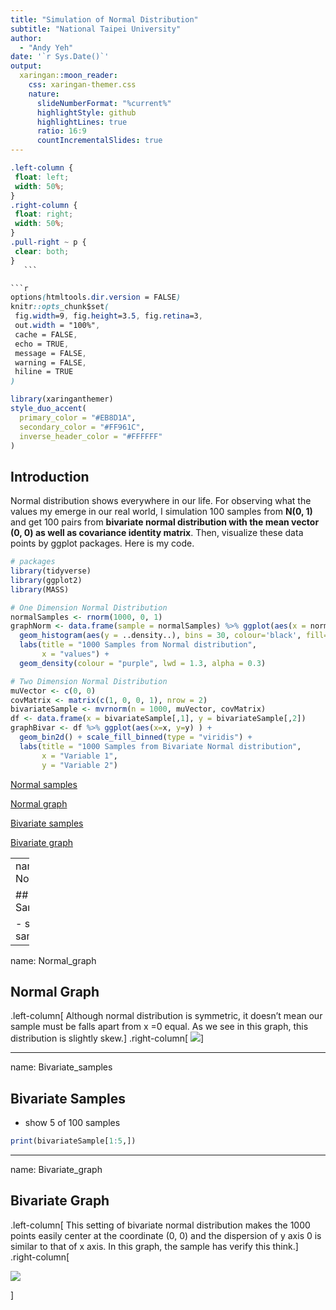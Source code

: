 ```yaml
---
title: "Simulation of Normal Distribution"
subtitle: "National Taipei University"  
author: 
  - "Andy Yeh"
date: '`r Sys.Date()`'
output:
  xaringan::moon_reader:
    css: xaringan-themer.css
    nature:
      slideNumberFormat: "%current%"
      highlightStyle: github
      highlightLines: true
      ratio: 16:9
      countIncrementalSlides: true
---
```

 ```css
.left-column {
  float: left;
  width: 50%;
}
.right-column {
  float: right;
  width: 50%;
}
.pull-right ~ p {
  clear: both;
}
    ```

```r
options(htmltools.dir.version = FALSE)
knitr::opts_chunk$set(
  fig.width=9, fig.height=3.5, fig.retina=3,
  out.width = "100%",
  cache = FALSE,
  echo = TRUE,
  message = FALSE, 
  warning = FALSE,
  hiline = TRUE
)
```

```r
library(xaringanthemer)
style_duo_accent(
  primary_color = "#EB8D1A",
  secondary_color = "#FF961C",
  inverse_header_color = "#FFFFFF"
)
```

## Introduction

Normal distribution shows everywhere in our life. For observing what the values my emerge in our real world, I simulation 100 samples from **N(0, 1)** and get 100 pairs from **bivariate normal distribution with the mean vector (0, 0) as well as covariance identity matrix**. Then, visualize these data points by ggplot packages. Here is my code.
```r
# packages
library(tidyverse)
library(ggplot2)
library(MASS)

# One Dimension Normal Distribution
normalSamples <- rnorm(1000, 0, 1)
graphNorm <- data.frame(sample = normalSamples) %>% ggplot(aes(x = normalSamples)) +
  geom_histogram(aes(y = ..density..), bins = 30, colour='black', fill='gray', alpha = 0.7)+
  labs(title = "1000 Samples from Normal distribution",
       x = "values") + 
  geom_density(colour = "purple", lwd = 1.3, alpha = 0.3)

# Two Dimension Normal Distribution
muVector <- c(0, 0)
covMatrix <- matrix(c(1, 0, 0, 1), nrow = 2)
bivariateSample <- mvrnorm(n = 1000, muVector, covMatrix)
df <- data.frame(x = bivariateSample[,1], y = bivariateSample[,2])
graphBivar <- df %>% ggplot(aes(x=x, y=y) ) +
  geom_bin2d() + scale_fill_binned(type = "viridis") +
  labs(title = "1000 Samples from Bivariate Normal distribution",
       x = "Variable 1",
       y = "Variable 2") 
```

[Normal samples](#Normal_samples)


[Normal graph](#Normal_graph)



[Bivariate samples](#Bivariate_samples)



[Bivariate graph](#Bivariate_graph)



---
name: Normal_samples

## Normal Samples

- show 5 of 100 samples 
```r
print(normalSamples[1:5])
```

---

name: Normal_graph

## Normal Graph
.left-column[
Although normal distribution is symmetric, it doesn't mean our sample must be falls apart from x =0 equal. As we see in this graph, this distribution is slightly skew.
]
.right-column[
![](OneDimensionNormal.png)
]

---

name: Bivariate_samples

## Bivariate Samples


- show 5 of 100 samples 
```r
print(bivariateSample[1:5,])
```

---

name: Bivariate_graph

## Bivariate Graph



.left-column[
This setting of bivariate normal distribution makes the 1000 points easily center at the coordinate (0, 0) and the dispersion of y axis 0 is similar to that of x axis. In this graph, the sample has verify this think.
]
.right-column[

![](TwoDimensionNormal.png)

]

